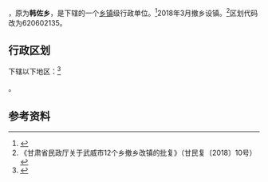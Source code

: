 {{中国乡级行政区|62/06/02/201/000}}

'''{{PAGENAMEBASE}}'''，原为'''韩佐乡'''，是{{PRC admin/fullname|62/06/02/201/000|3}}下辖的一个[[乡镇|乡镇]]级行政单位。<ref>{{PRC admin/ref sgc|{{PRC admin/parent|62/06/02/201/000}}}}</ref>2018年3月撤乡设镇。<ref>《甘肃省民政厅关于武威市12个乡撤乡改镇的批复》（甘民复〔2018〕10号）</ref>区划代码改为620602135。

== 行政区划 ==
{{PAGENAMEBASE}}下辖以下地区：<ref>{{PRC admin/ref sgc|62/06/02/201/000}}</ref>

{{PRC admin/children|62/06/02/201/000}}。

== 参考资料 ==

{{reflist}}

{{行政区划小作品}}
{{PRC admin/navcat|62/06/02/201/000}}